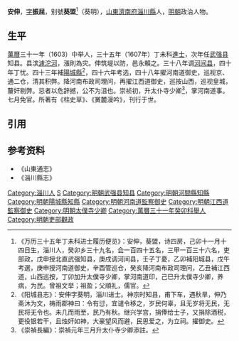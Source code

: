 '''安伸'''，[[表字|字]]'''振屈'''，别號'''葵盟'''<ref>《万历三十五年丁未科进士履历便览》：安伸，葵盟，诗四房，己卯十一月十四日生，淄川人，癸卯乡三十九名，会一百四十五名，三甲一百三十六名，吏部政，戊申授北直武强知县，庚戌调河间县，壬子丁憂，乙卯補阳城县，戊午考選，庚申授河南道御史，辛酉管巡仓，癸亥降河南布政司理问，乙丑補江西道，山西巡按，丁卯加升太僕寺少卿，掌河南道印，己巳升太僕寺少卿，养病，为民。曾祖文举；祖盈；父順礼，儒官。</ref>（葵明），[[山東|山東]][[濟南府|濟南府]][[淄川縣|淄川縣]]人，[[明朝|明朝]]政治人物。

==生平==
[[萬曆|萬曆]]三十一年（1603）中举人，三十五年（1607年）丁未科[[進士|進士]]，次年任[[武强县|武强县]]知县。县滨[[滹沱河|滹沱河]]，漲則為灾。伸筑堤以防，邑永賴之。三十八年调[[河间县|河间县]]，四十年丁忧。四十三年補[[陽城縣|陽城縣]]<ref>《阳城县志》：安伸字葵明，淄川进士。神宗时知县，甫下车，遇秋旱，伸乃斋沐为文，祷雨郡神曰：令有愆，宜谴令移之，岁民何辜，且无岁将无民，无民将无令也。未几而雨至，民乃有秋。继兴学宫，捐俸给士子，又捐除酒税，更役银若干，且烛奸如神，大豪望风而避，民思爱之，为立祠。擢御史。</ref>，四十六年考选，四十八年擢河南道御史，巡视京、通二仓，清其积弊。降河南布政司理问，再擢江西道御史，巡按山西，巡视皇城，釐奸剔弊。忌者以危辞撼，公不为沮也。崇祯初，升太仆寺少卿<ref>《崇禎長編》：崇禎元年三月升太仆寺少卿添註。</ref>，掌河南道事。七月免官。所著有《柱史草》、《黉麓漫吟》，刊行于世。

==引用==
{{reflist}}

==参考资料==
* 《山東通志》
* 《淄川縣志》
{{start box}}
{{s-off}}
{{s-before|[[王遇賓|王遇賓]]}}
{{s-title|明朝河間縣知縣|1610年－1612年}}
{{s-after|[[牛象坤|牛象坤]]}}
{{s-before|王良臣<br>河南舉人}}
{{s-title|明朝阳城县知县|1615年-1618年}}
{{s-after|[[張四明_(明朝)|张四明]]<br>}}
{{end box}}
{{明朝人小作品}}
{{萬曆三十五年丁未科殿試金榜}}
{{DEFAULTSORT:an安}}
[[Category:淄川人|Category:淄川人]]
[[Category:安姓|S]]
[[Category:明朝武强县知县|Category:明朝武强县知县]]
[[Category:明朝河間縣知縣|Category:明朝河間縣知縣]]
[[Category:明朝陽城縣知縣|Category:明朝陽城縣知縣]]
[[Category:明朝河南道監察御史|Category:明朝河南道監察御史]]
[[Category:明朝江西道監察御史|Category:明朝江西道監察御史]]
[[Category:明朝太僕寺少卿|Category:明朝太僕寺少卿]]
[[Category:萬曆三十一年癸卯科舉人|Category:萬曆三十一年癸卯科舉人]]
[[Category:明朝吏部觀政|Category:明朝吏部觀政]]